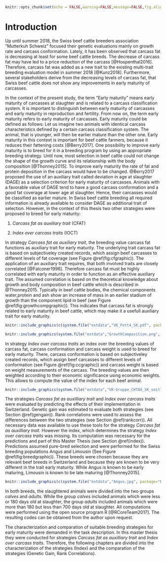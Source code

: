 ```r
knitr::opts_chunk$set(echo = FALSE,warning=FALSE,message=FALSE,fig.align = "center", fig.pos="H")
```
# Introduction {#intro}

Up until summer 2018, the Swiss beef cattle breeders association "Mutterkuh Schweiz" focused their genetic evaluations mainly on growth rate and carcass conformation. 
Lately, it has been observed that carcass fat is decreasing at least for some beef cattle breeds. 
The decrease of carcass fat may have led to a price reduction of the carcass [@Hospenthal2016].
Therefore, carcass fat was added as a new trait to the existing multi-trait breeding evaluation model in summer 2018 [@Kunz2018].
Furthermore, several stakeholders derive from the decreasing levels of carcass fat, that Swiss beef cattle does not show any improvements in early maturity of carcasses. 

In the context of the present study, the term "Early maturity" means early maturity of carcasses at slaughter and is related to a carcass classification system.
It is important to distinguish between early maturity of carcasses and early maturity in reproduction and fertility.
From now on, the term early maturity refers to early maturity of carcasses.
Early maturity could be defined as follows:
Let us imagine two animals with identical carcass characteristics defined by a certain carcass classification system.
The animal, that is younger, will then be earlier mature than the other one.
Early maturity in this context is important for beef cattle farmers, because it reduces their fattening costs [@Berry2017].
One possibility to improve early maturity is to breed for it in a breeding program by using an appropriate breeding strategy.
Until now, most selection in beef cattle could not change the shape of the growth curve and its relationship with the body composition [@Thonney2015].
To improve early maturity the rate of fat and protein deposition in the carcass would have to be changed.
@Berry2017 proposed the use of an auxiliary trait called deviation in age at slaughter (DAGE) as a selection criterion for early maturity of carcasses.
Animals with a favorable value of DAGE tend to have a good carcass conformation and a good fat coverage at lower age at slaughter.
Hence, their carcasses would be classified as earlier mature.
In Swiss beef cattle breeding all required information is already available to consider DAGE as additional trait of selection.
However, in the context of this thesis two other strategies were proposed to breed for early maturity:

1. *Carcass fat as auxiliary trait* (CFAT)

2. *Index over carcass traits* (IOCT)

In strategy *Carcass fat as auxiliary trait*, the breeding value carcass fat functions as auxiliary trait for early maturity. 
The underlying trait carcass fat is based on subjectiveley created records, which assign beef carcasses to different levels of fat coverage (see Figure \@ref(fig:cfgraphic)).
The application of an auxiliary trait requires, that both involved traits are closely correlated [@Falconer1996].
Therefore carcass fat must be highly correlated with early maturity in order to function as an effective auxiliary trait.
The assumed correlation is based on the theoretical knowledge about growth and body composition in beef cattle which is described in @Thonney2015.
Typically in beef cattle bodies, the chemical components water,protein and ash show an increase of mass in an earlier stadium of growth than the component lipid in beef (see Figure \@ref(fig:growthcompgraphic)).
This indicates that carcass fat is strongly related to early maturity in beef cattle, which may make it a usefull auxiliary trait for early maturity.
```r
knitr::include_graphics(c(system.file("extdata","VK_Fett4_SK.pdf", package="Exemplary"),system.file("extdata","VK_Fett1_SK.pdf", package="Exemplary")))
```

```r
knitr::include_graphics(system.file("extdata","GrowthComposition.png", package="Exemplary"))
```

In strategy *Index over carcass traits* an index over the breeding values of carcass fat, carcass conformation and carcass weight is used to breed for early maturity.
There, carcass conformation is based on subjectiveley created records, which assign beef carcasses to different levels of conformation (see Figure \@ref(fig:ccgraphic)) and carcass weight is based on weight measurements of the carcass.
The breeding values are then weighted according to their economic significance using economic weights.
This allows to compute the value of the index for each beef animal.
```r
knitr::include_graphics(system.file("extdata","VK-Gruppe_CHTAX_SK_seitlich.pdf", package="Exemplary"))
```
The strategies *Carcass fat as auxilliary trait* and *Index over carcass traits* were evaluated by predicting the effects of their implementation in Switzerland.
Genetic gain was estimated to evaluate both strategies (see Section \@ref(gengain)).
Rank correlations were used to assess the differences between the two strategies (see Section \@ref(rankcorr)). 
All necessary data was available to use these tools for the strategy *Carcass fat as auxilliary trait*.
However the index, which determines the strategy *Index over carcass traits* was missing.
Its computation was necessary for the predictions and part of this Master Thesis (see Section \@ref(index)).
Predictions assumed pure-bred selection and were performed for the Swiss breeding populations Angus and Limousin (See Figure \@ref(fig:breedgraphic)).
These breeds were chosen because they are relevant beef breeds in Switzerland and because they are known to be very different in the trait early maturity. 
While Angus is known to be early maturing, Limousin is known to be late maturing [@Thonney2015].
```r
knitr::include_graphics(c(system.file("extdata","Angus.jpg", package="Exemplary"),system.file("extdata","Limousin.jpg", package="Exemplary")))
```
In both breeds, the slaughtered animals were divided into the two groups *calves* and *adults*.
While the group *calves* included animals which were less or 180 days old at slaughter, the group *adults* included animals which were more than 180 but less than 700 days old at slaughter.
All computations were performed using the open source program R [@RCoreTeam2017].
The resulting codes can be obtained from the author upon request.

The characterization and comparation of suitable breeding strategies for early maturity were demanded in the task description.
In this master thesis they were conducted for strategies *Carcass fat as auxilliary trait* and *Index over carcass traits*.
Therefore, the following chapters are divided into the characterization of the strategies (Index) and the comparation of the strategies (Genetic Gain, Rank Correlations).